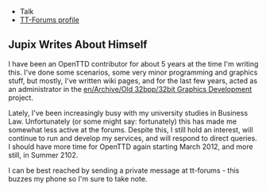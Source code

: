 * Talk
* [http://www.tt-forums.net/profile.php?mode=viewprofile&u=6127 TT-Forums profile]

==Jupix Writes About Himself==

I have been an OpenTTD contributor for about 5 years at the time I'm writing this. I've done some scenarios, some very minor programming and graphics stuff, but mostly, I've written wiki pages, and for the last few years, acted as an administrator in the [[en/Archive/Old 32bpp/32bit Graphics Development]] project.

Lately, I've been increasingly busy with my university studies in Business Law. Unfortunately (or some might say: fortunately) this has made me somewhat less active at the forums. Despite this, I still hold an interest, will continue to run and develop my services, and will respond to direct queries. I should have more time for OpenTTD again starting March 2012, and more still, in Summer 2102.

I can be best reached by sending a private message at tt-forums - this buzzes my phone so I'm sure to take note.
